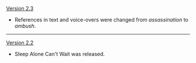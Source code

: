 {{Change History/Header}}
[[Version 2.3]]
* References in text and voice-overs were changed from ''assassination'' to ''ambush''.
----
[[Version 2.2]]
* Sleep Alone Can't Wait was released.